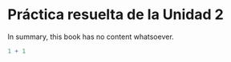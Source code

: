 # Práctica resuelta de la Unidad 2

In summary, this book has no content whatsoever.

```r
1 + 1
```
